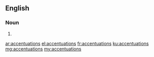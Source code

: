 ==English==

===Noun===
{{head|en|plural}}

# {{plural of|accentuation|lang=en|nocat=1}}

[[ar:accentuations]]
[[el:accentuations]]
[[fr:accentuations]]
[[ku:accentuations]]
[[mg:accentuations]]
[[my:accentuations]]